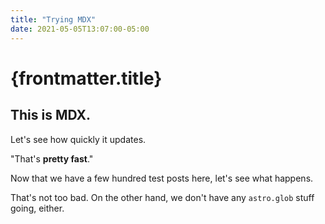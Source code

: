 ```yaml
---
title: "Trying MDX"
date: 2021-05-05T13:07:00-05:00
---
```


# {frontmatter.title}

## This is MDX.

Let's see how quickly it updates.

"That's **pretty fast**."

Now that we have a few hundred test posts here, let's see what happens.

That's not too bad. On the other hand, we don't have any `astro.glob` stuff going, either.
